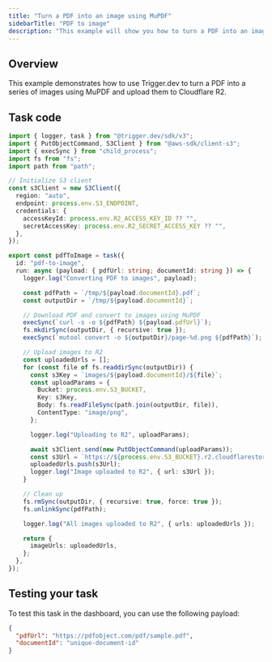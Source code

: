 ```yaml
---
title: "Turn a PDF into an image using MuPDF"
sidebarTitle: "PDF to image"
description: "This example will show you how to turn a PDF into an image using MuPDF and Trigger.dev."
---
```


## Overview

This example demonstrates how to use Trigger.dev to turn a PDF into a series of images using MuPDF and upload them to Cloudflare R2.

## Task code

```ts trigger/pdfToImage.ts
import { logger, task } from "@trigger.dev/sdk/v3";
import { PutObjectCommand, S3Client } from "@aws-sdk/client-s3";
import { execSync } from "child_process";
import fs from "fs";
import path from "path";

// Initialize S3 client
const s3Client = new S3Client({
  region: "auto",
  endpoint: process.env.S3_ENDPOINT,
  credentials: {
    accessKeyId: process.env.R2_ACCESS_KEY_ID ?? "",
    secretAccessKey: process.env.R2_SECRET_ACCESS_KEY ?? "",
  },
});

export const pdfToImage = task({
  id: "pdf-to-image",
  run: async (payload: { pdfUrl: string; documentId: string }) => {
    logger.log("Converting PDF to images", payload);

    const pdfPath = `/tmp/${payload.documentId}.pdf`;
    const outputDir = `/tmp/${payload.documentId}`;

    // Download PDF and convert to images using MuPDF
    execSync(`curl -s -o ${pdfPath} ${payload.pdfUrl}`);
    fs.mkdirSync(outputDir, { recursive: true });
    execSync(`mutool convert -o ${outputDir}/page-%d.png ${pdfPath}`);

    // Upload images to R2
    const uploadedUrls = [];
    for (const file of fs.readdirSync(outputDir)) {
      const s3Key = `images/${payload.documentId}/${file}`;
      const uploadParams = {
        Bucket: process.env.S3_BUCKET,
        Key: s3Key,
        Body: fs.readFileSync(path.join(outputDir, file)),
        ContentType: "image/png",
      };

      logger.log("Uploading to R2", uploadParams);

      await s3Client.send(new PutObjectCommand(uploadParams));
      const s3Url = `https://${process.env.S3_BUCKET}.r2.cloudflarestorage.com/${s3Key}`;
      uploadedUrls.push(s3Url);
      logger.log("Image uploaded to R2", { url: s3Url });
    }

    // Clean up
    fs.rmSync(outputDir, { recursive: true, force: true });
    fs.unlinkSync(pdfPath);

    logger.log("All images uploaded to R2", { urls: uploadedUrls });

    return {
      imageUrls: uploadedUrls,
    };
  },
});
```

## Testing your task

To test this task in the dashboard, you can use the following payload:

```json
{
  "pdfUrl": "https://pdfobject.com/pdf/sample.pdf",
  "documentId": "unique-document-id"
}
```
